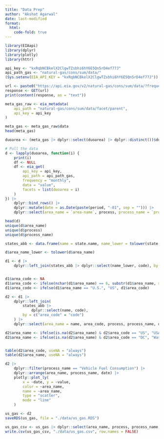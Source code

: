 ```yaml
---
title: "Data Prep"
author: "Akshat Agarwal"
date: last-modified
format: 
  html:
    code-fold: true
---
```




```r
library(EIAapi)
library(dplyr)
library(plotly)
library(httr)
```


```r
api_key <- "kxRqbNCBkelX2ClgwTZsbhi6hY6E5Qn5rD4ef77J"
api_path_gas <- "natural-gas/cons/sum/data/"
(Sys.setenv(EIA_API_KEY = "kxRqbNCBkelX2ClgwTZsbhi6hY6E5Qn5rD4ef77J"))

url <- paste0("https://api.eia.gov/v2/natural-gas/cons/sum/data/?frequency=monthly&data[0]=value&sort[0][column]=period&sort[0][direction]=desc&offset=0&length=5000", api_key)
response <- GET(url)
print(content(response, as = "text"))
```


```r
meta_gas_raw <- eia_metadata(
    api_path = "natural-gas/cons/sum/data/facet/parent",
    api_key = api_key
)

meta_gas <- meta_gas_raw$data
head(meta_gas)

duoarea <- (meta_gas |> dplyr::select(duoarea) |> dplyr::distinct())$duoarea

```



```r
# Pull the data
d <- lapply(duoarea, function(i) {
    print(i)
    df <- NULL
    df <- eia_get(
        api_key = api_key,
        api_path = api_path_gas,
        frequency = "monthly",
        data = "value",
        facets = list(duoarea = i)
    )
}) |>
    dplyr::bind_rows() |>
    dplyr::mutate(date = as.Date(paste(period, "-01", sep = ""))) |>
    dplyr::select(area_name = `area-name`, process, process_name = `process-name`, series, date, description = `series-description`, value, units)


```




```r
head(d)
unique(d$area_name)
unique(d$process)
unique(d$process_name)
```

```r
states_abb <- data.frame(name = state.name, name_lower = tolower(state.name), code = state.abb)

d$area_name_lower <- tolower(d$area_name)

d1 <- d |>
    dplyr::left_join(states_abb |> dplyr::select(name_lower, code), by = c("area_name_lower" = "name_lower"))


d1$area_code <- NA
d1$area_code <- ifelse(nchar(d1$area_name) == 6, substr(d1$area_name, start = 5, stop = 6), d1$code)
d1$area_code <- ifelse(d1$area_name == "U.S.", "US", d1$area_code)

d2 <- d1 |>
    dplyr::left_join(
        states_abb |>
            dplyr::select(name, code),
        by = c("area_code" = "code")
    ) |>
    dplyr::select(area_name = name, area_code, process, process_name, date, value, units, description)

d2$area_name <- ifelse(is.na(d2$area_name) & d2$area_code == "US", "USA", d2$area_name)
d2$area_name <- ifelse(is.na(d2$area_name) & d2$area_code == "DC", "Washington, D.C.", d2$area_name)


table(d2$area_code, useNA = "always")
table(d2$area_name, useNA = "always")
```




```r
d2 |>
    dplyr::filter(process_name == "Vehicle Fuel Consumption") |>
    dplyr::arrange(area_name, process_name, date) |>
    plotly::plot_ly(
        x = ~date, y = ~value,
        color = ~area_name,
        name = ~area_name,
        type = "scatter",
        mode = "line"
    )

```



```r
us_gas <- d2
saveRDS(us_gas, file = "./data/us_gas.RDS")

us_gas_csv <- us_gas |> dplyr::select(area_name, process, process_name, date, description, value)
write.csv(us_gas_csv, "./data/us_gas.csv", row.names = FALSE)
```